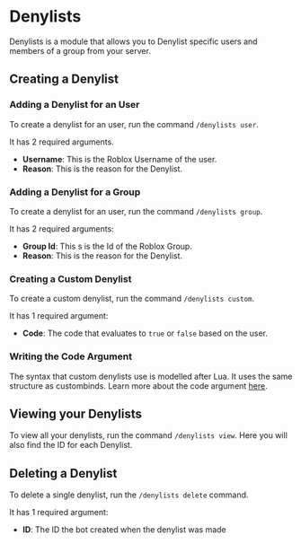 # Denylists

Denylists is a module that allows you to Denylist specific users and members of a group from your server.

## Creating a Denylist

### Adding a Denylist for an User

To create a denylist for an user, run the command `/denylists user`.

It has 2 required arguments.

- **Username**: This is the Roblox Username of the user.
- **Reason**: This is the reason for the Denylist.

### Adding a Denylist for a Group

To create a denylist for an user, run the command `/denylists group`.

It has 2 required arguments:

- **Group Id**: This s is the Id of the Roblox Group.
- **Reason**: This is the reason for the Denylist.

### Creating a Custom Denylist

To create a custom denylist, run the command `/denylists custom`.

It has 1 required argument:

- **Code**: The code that evaluates to `true` or `false` based on the user.

### Writing the Code Argument

The syntax that custom denylists use is modelled after Lua. It uses the same structure as custombinds. Learn more about the code
argument [here](/docs/custombinds#writing-the-code-argument).

## Viewing your Denylists

To view all your denylists, run the command `/denylists view`. Here you will also find the ID for each Denylist.

## Deleting a Denylist

To delete a single denylist, run the `/denylists delete` command.

It has 1 required argument:

- **ID**: The ID the bot created when the denylist was made